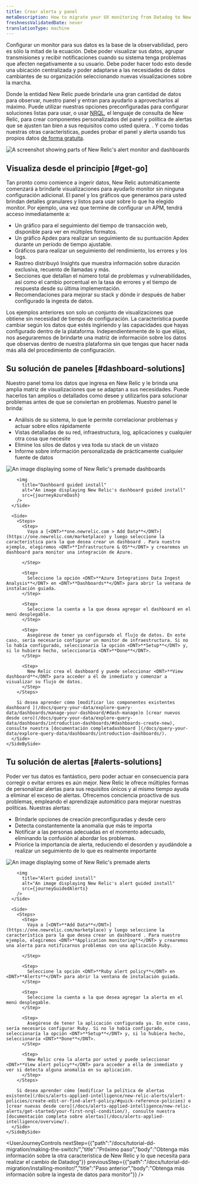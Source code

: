 ```yaml
---
title: Crear alerta y panel
metaDescription: How to migrate your UX monitoring from Datadog to New Relic.
freshnessValidatedDate: never
translationType: machine
---
```









Configurar un monitor para sus datos es la base de la observabilidad, pero es sólo la mitad de la ecuación. Debe poder visualizar sus datos, agrupar transmisiones y recibir notificaciones cuando su sistema tenga problemas que afecten negativamente a su usuario. Debe poder hacer todo esto desde una ubicación centralizada y poder adaptarse a las necesidades de datos cambiantes de su organización seleccionando nuevas visualizaciones sobre la marcha.

Donde la entidad New Relic puede brindarle una gran cantidad de datos para observar, nuestro panel y <InlinePopover type="alerts"/>entran para ayudarlo a aprovecharlos al máximo. Puede utilizar nuestras opciones preconfiguradas para configurar soluciones listas para usar, o usar [NRQL](/docs/query-your-data/nrql-new-relic-query-language/get-started/introduction-nrql-new-relics-query-language/), el lenguaje de consulta de New Relic, para crear componentes personalizados del panel y política de alertas que se ajusten tan bien a sus requisitos como usted quiera. . Y como todas nuestras otras características, puedes probar el panel y alerta usando tus propios datos [de forma gratuita](https://newrelic.com/signup).

<img
  title="Alerts-and-dash"
  alt="A screenshot showing parts of New Relic's alert monitor and dashboards"
  src={journeyAlertsAndDash}
/>

## Visualiza desde el principio [#get-go]

Tan pronto como comience a ingerir datos, New Relic automáticamente comenzará a brindarle visualizaciones para ayudarlo monitor sin ninguna configuración adicional. El panel y los gráficos que generamos para usted brindan detalles granulares y listos para usar sobre lo que ha elegido monitor. Por ejemplo, una vez que termine de configurar un APM, tendrá acceso inmediatamente a:

* Un gráfico para el seguimiento del tiempo de transacción web, disponible para ver en múltiples formatos.
* Un gráfico Apdex para realizar un seguimiento de su puntuación Apdex durante un período de tiempo ajustable.
* Gráficos para realizar un seguimiento del rendimiento, los errores y los logs.
* Rastreo distribuyó Insights que muestra información sobre duración exclusiva, recuento de llamadas y más.
* Secciones que detallan el número total de problemas y vulnerabilidades, así como el cambio porcentual en la tasa de errores y el tiempo de respuesta desde su última implementación.
* Recomendaciones para mejorar su stack y dónde ir después de haber configurado la ingesta de datos.

Los ejemplos anteriores son solo un conjunto de visualizaciones que obtiene sin necesidad de tiempo de configuración. La característica puede cambiar según los datos que estés ingiriendo y las capacidades que hayas configurado dentro de la plataforma. Independientemente de lo que elijas, nos aseguraremos de brindarte una matriz de información sobre los datos que observas dentro de nuestra plataforma sin que tengas que hacer nada más allá del procedimiento de configuración.

## Su solución de paneles [#dashboard-solutions]

Nuestro panel toma los datos que ingresa en New Relic y le brinda una amplia matriz de visualizaciones que se adaptan a sus necesidades. Puede hacerlos tan amplios o detallados como desee y utilizarlos para solucionar problemas antes de que se conviertan en problemas. Nuestro panel le brinda:

* Análisis de su sistema, lo que le permite correlacionar problemas y actuar sobre ellos rápidamente
* Vistas detalladas de su red, infraestructura, log, aplicaciones y cualquier otra cosa que necesite
* Elimine los silos de datos y vea toda su stack de un vistazo
* Informe sobre información personalizada de prácticamente cualquier fuente de datos

<CollapserGroup>
  <Collapser
    id="dash-install"
    title="Instalar un dashboard prefabricado"
  >
    <SideBySide>
      <Side>
        <img
          title="Premade dashboards"
          alt="An image displaying some of New Relic's premade dashboards"
          src={journeyInfraDash}
        />

        <img
          title="Dashboard guided install"
          alt="An image displaying New Relic's dashboard guided install"
          src={journeyAzureDash}
        />
      </Side>

      <Side>
        <Steps>
          <Step>
            Vaya a [<DNT>**one.newrelic.com > Add Data**</DNT>](https://one.newrelic.com/marketplace) y luego seleccione la característica para la que desea crear un dashboard . Para nuestro ejemplo, elegiremos <DNT>**Infrastructure & OS**</DNT> y crearemos un dashboard para monitor una integración de Azure.  

          </Step>

          <Step>
            Seleccione la opción <DNT>**Azure Integrations Data Ingest Analysis**</DNT> en <DNT>**Dashboards**</DNT> para abrir la ventana de instalación guiada.
          </Step>

          <Step>
            Seleccione la cuenta a la que desea agregar el dashboard en el menú desplegable.
          </Step>

          <Step>
            Asegúrese de tener ya configurado el flujo de datos. En este caso, sería necesario configurar un monitor de infraestructura. Si no lo había configurado, seleccionaría la opción <DNT>**Setup**</DNT> y, si lo hubiera hecho, seleccionaría <DNT>**Done**</DNT>.
          </Step>

          <Step>
            New Relic crea el dashboard y puede seleccionar <DNT>**View dashboard**</DNT> para acceder a él de inmediato y comenzar a visualizar su flujo de datos.
          </Step>
        </Steps>

        Si desea aprender cómo [modificar los componentes existentes dashboard ](/docs/query-your-data/explore-query-data/dashboards/manage-your-dashboard/#dash-manage)o [crear nuevos desde cero](/docs/query-your-data/explore-query-data/dashboards/introduction-dashboards/#dashboards-create-new), consulte nuestra [documentación completadashboard ](/docs/query-your-data/explore-query-data/dashboards/introduction-dashboards/).
      </Side>
    </SideBySide>
  </Collapser>
</CollapserGroup>

## Tu solución de alertas [#alerts-solutions]

Poder ver tus datos es fantástico, pero poder actuar en consecuencia para corregir o evitar errores es aún mejor. New Relic le ofrece múltiples formas de personalizar alertas para sus requisitos únicos y al mismo tiempo ayuda a eliminar el exceso de alertas. Ofrecemos conciencia proactiva de sus problemas, empleando el aprendizaje automático para mejorar nuestras políticas. Nuestras alertas:

* Brindarle opciones de creación preconfiguradas y desde cero
* Detecta constantemente la anomalía que más te importa
* Notificar a las personas adecuadas en el momento adecuado, eliminando la confusión al abordar los problemas.
* Priorice la importancia de alerta, reduciendo el desorden y ayudándole a realizar un seguimiento de lo que es realmente importante

<CollapserGroup>
  <Collapser
    id="alerts-install"
    title="Instalar una alerta prefabricada"
  >
    <SideBySide>
      <Side>
        <img
          title="Premade alerts"
          alt="An image displaying some of New Relic's premade alerts"
          src={journeyPremadeAlerts}
        />

        <img
          title="Alert guided install"
          alt="An image displaying New Relic's alert guided install"
          src={journeyGuidedAlerts}
        />
      </Side>

      <Side>
        <Steps>
          <Step>
            Vaya a [<DNT>**Add Data**</DNT>](https://one.newrelic.com/marketplace) y luego seleccione la característica para la que desea crear un dashboard . Para nuestro ejemplo, elegiremos <DNT>**Application monitoring**</DNT> y crearemos una alerta para notificarnos problemas con una aplicación Ruby.  

          </Step>

          <Step>
            Seleccione la opción <DNT>**Ruby alert policy**</DNT> en <DNT>**Alerts**</DNT> para abrir la ventana de instalación guiada.
          </Step>

          <Step>
            Seleccione la cuenta a la que desea agregar la alerta en el menú desplegable.
          </Step>

          <Step>
            Asegúrese de tener la aplicación configurada ya. En este caso, sería necesario configurar Ruby. Si no lo había configurado, seleccionaría la opción <DNT>**Setup**</DNT> y, si lo hubiera hecho, seleccionaría <DNT>**Done**</DNT>.
          </Step>

          <Step>
            New Relic crea la alerta por usted y puede seleccionar <DNT>**View alert policy**</DNT> para acceder a ella de inmediato y ver si detecta alguna anomalía en su aplicación.
          </Step>
        </Steps>

        Si desea aprender cómo [modificar la política de alertas existente](/docs/alerts-applied-intelligence/new-relic-alerts/alert-policies/create-edit-or-find-alert-policy/#quick-reference-policies) o [crear nuevas desde cero](/docs/alerts-applied-intelligence/new-relic-alerts/get-started/your-first-nrql-condition/), consulte nuestra [documentación completa sobre alertas](/docs/alerts-applied-intelligence/overview/).
      </Side>
    </SideBySide>
  </Collapser>
</CollapserGroup>

<UserJourneyControls
  nextStep={{"path":"/docs/tutorial-dd-migration/making-the-switch/","title":"Próximo paso","body":"Obtenga más información sobre la otra característica de New Relic y lo que necesita para realizar el cambio de Datadog"}}
  previousStep={{"path":"/docs/tutorial-dd-migration/installing-monitor/","title":"Paso anterior","body":"Obtenga más información sobre la ingesta de datos para monitor"}}
/>